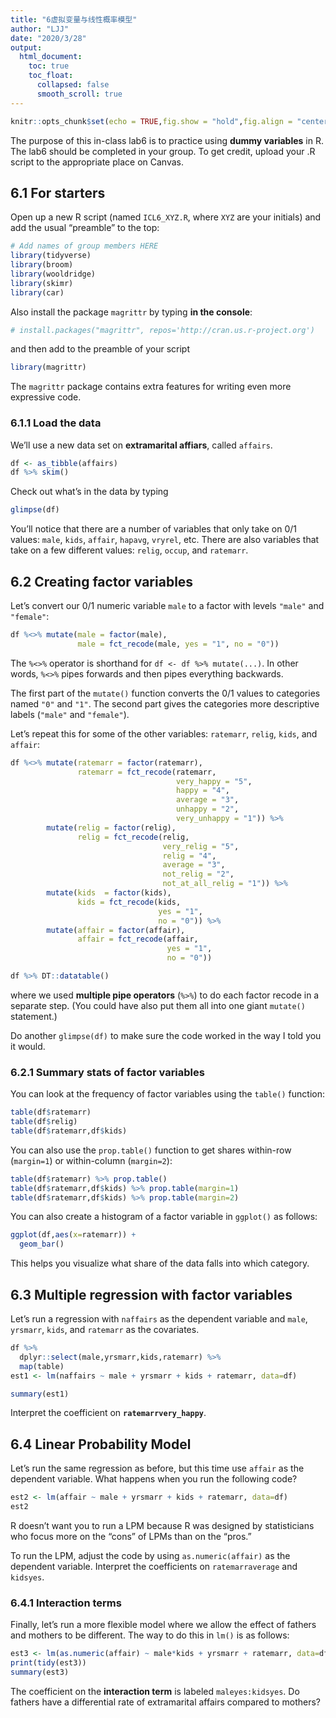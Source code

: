 ```yaml
---
title: "6虚拟变量与线性概率模型"
author: "LJJ"
date: "2020/3/28"
output: 
  html_document:
    toc: true
    toc_float:
      collapsed: false
      smooth_scroll: true
---
```


```r
knitr::opts_chunk$set(echo = TRUE,fig.show = "hold",fig.align = "center")
```

The purpose of this in-class lab6 is to practice using **dummy variables** in R. The lab6 should be completed in your group. To get credit, upload your .R script to the appropriate place on Canvas. 

## 6.1 For starters

Open up a new R script (named `ICL6_XYZ.R`, where `XYZ` are your initials) and add the usual "preamble" to the top:

```r
# Add names of group members HERE
library(tidyverse)
library(broom)
library(wooldridge)
library(skimr)
library(car)
```

Also install the package `magrittr` by typing **in the console**:

```r
# install.packages("magrittr", repos='http://cran.us.r-project.org')
```

and then add to the preamble of your script

```r
library(magrittr)
```

The `magrittr` package contains extra features for writing even more expressive code.

### 6.1.1 Load the data

We'll use a new data set on **extramarital affiars**, called `affairs`.

```r
df <- as_tibble(affairs)
df %>% skim()
```

Check out what's in the data by typing

```r
glimpse(df)
```

You'll notice that there are a number of variables that only take on 0/1 values: `male`, `kids`, `affair`, `hapavg`, `vryrel`, etc. There are also variables that take on a few different values: `relig`, `occup`, and `ratemarr`.

## 6.2 Creating factor variables

Let's convert our 0/1 numeric variable `male` to a factor with levels `"male"` and `"female"`:

```r
df %<>% mutate(male = factor(male), 
               male = fct_recode(male, yes = "1", no = "0"))
```

The `%<>%` operator is shorthand for `df <- df %>% mutate(...)`. In other words, `%<>%` pipes forwards and then pipes everything backwards.

The first part of the `mutate()` function converts the 0/1 values to categories named `"0"` and `"1"`. The second part gives the categories more descriptive labels (`"male"` and `"female"`).

Let's repeat this for some of the other variables: `ratemarr`, `relig`, `kids`, and `affair`:

```r
df %<>% mutate(ratemarr = factor(ratemarr), 
               ratemarr = fct_recode(ratemarr, 
                                     very_happy = "5", 
                                     happy = "4", 
                                     average = "3", 
                                     unhappy = "2", 
                                     very_unhappy = "1")) %>%
        mutate(relig = factor(relig), 
               relig = fct_recode(relig, 
                                  very_relig = "5", 
                                  relig = "4", 
                                  average = "3", 
                                  not_relig = "2",
                                  not_at_all_relig = "1")) %>%
        mutate(kids  = factor(kids), 
               kids = fct_recode(kids, 
                                 yes = "1",
                                 no = "0")) %>%
        mutate(affair = factor(affair), 
               affair = fct_recode(affair, 
                                   yes = "1",
                                   no = "0"))
```

```r
df %>% DT::datatable()
```

where we used **multiple pipe operators** (`%>%`) to do each factor recode in a separate step. (You could have also put them all into one giant `mutate()` statement.)

Do another `glimpse(df)` to make sure the code worked in the way I told you it would.

### 6.2.1 Summary stats of factor variables

You can look at the frequency of factor variables using the `table()` function:

```r
table(df$ratemarr)
table(df$relig)
table(df$ratemarr,df$kids)
```

You can also use the `prop.table()` function to get shares within-row (`margin=1`) or within-column (`margin=2`):

```r
table(df$ratemarr) %>% prop.table()
table(df$ratemarr,df$kids) %>% prop.table(margin=1)
table(df$ratemarr,df$kids) %>% prop.table(margin=2)
```

You can also create a histogram of a factor variable in `ggplot()` as follows:

```r
ggplot(df,aes(x=ratemarr)) + 
  geom_bar()
```

This helps you visualize what share of the data falls into which category.

## 6.3 Multiple regression with factor variables

Let's run a regression with `naffairs` as the dependent variable and `male`, `yrsmarr`, `kids`, and `ratemarr` as the covariates.

```r
df %>% 
  dplyr::select(male,yrsmarr,kids,ratemarr) %>% 
  map(table)
est1 <- lm(naffairs ~ male + yrsmarr + kids + ratemarr, data=df)
```

```r
summary(est1)
```

Interpret the coefficient on **`ratemarrvery_happy`**. 

## 6.4 Linear Probability Model

Let's run the same regression as before, but this time use `affair` as the dependent variable. What happens when you run the following code?

```r
est2 <- lm(affair ~ male + yrsmarr + kids + ratemarr, data=df)
est2
```

R doesn't want you to run a LPM because R was designed by statisticians who focus more on the "cons" of LPMs than on the "pros."

To run the LPM, adjust the code by using `as.numeric(affair)` as the dependent variable. Interpret the coefficients on `ratemarraverage` and `kidsyes`.

### 6.4.1 Interaction terms

Finally, let's run a more flexible model where we allow the effect of fathers and mothers to be different. The way to do this in `lm()` is as follows:

```r
est3 <- lm(as.numeric(affair) ~ male*kids + yrsmarr + ratemarr, data=df)
print(tidy(est3))
summary(est3)
```

The coefficient on the **interaction term** is labeled `maleyes:kidsyes`. Do fathers have a differential rate of extramarital affairs compared to mothers?
